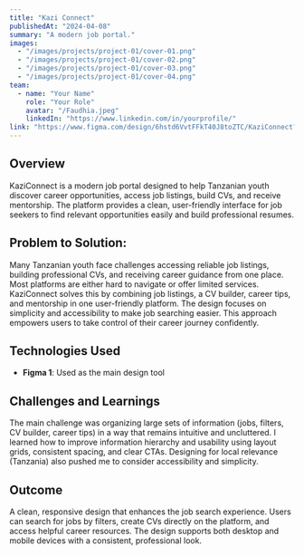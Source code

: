 ```yaml
---
title: "Kazi Connect"
publishedAt: "2024-04-08"
summary: "A modern job portal."
images:
  - "/images/projects/project-01/cover-01.png"
  - "/images/projects/project-01/cover-02.png"
  - "/images/projects/project-01/cover-03.png"
  - "/images/projects/project-01/cover-04.png"
team:
  - name: "Your Name"
    role: "Your Role"
    avatar: "/Faudhia.jpeg"
    linkedIn: "https://www.linkedin.com/in/yourprofile/"
link: "https://www.figma.com/design/6hstd6VvtFFkT40J8toZTC/KaziConnect?node-id=0-1&t=a1g4LzvkyUdDlnZc-1"
---
```


## Overview

KaziConnect is a modern job portal designed to help Tanzanian youth discover career
opportunities, access job listings, build CVs, and receive mentorship. The platform provides a
clean, user-friendly interface for job seekers to find relevant opportunities easily and build
professional resumes.

## Problem to Solution: 

Many Tanzanian youth face challenges accessing reliable job listings, building professional
CVs, and receiving career guidance from one place. Most platforms are either hard to
navigate or offer limited services. KaziConnect solves this by combining job listings, a CV
builder, career tips, and mentorship in one user-friendly platform. The design focuses on
simplicity and accessibility to make job searching easier. This approach empowers users to
take control of their career journey confidently.

## Technologies Used

- **Figma 1**: Used as the main design tool

## Challenges and Learnings

The main challenge was organizing large sets of information (jobs, filters, CV builder, career
tips) in a way that remains intuitive and uncluttered. I learned how to improve information
hierarchy and usability using layout grids, consistent spacing, and clear CTAs. Designing for
local relevance (Tanzania) also pushed me to consider accessibility and simplicity.

## Outcome

A clean, responsive design that enhances the job search experience. Users can search for
jobs by filters, create CVs directly on the platform, and access helpful career resources. The
design supports both desktop and mobile devices with a consistent, professional look.
